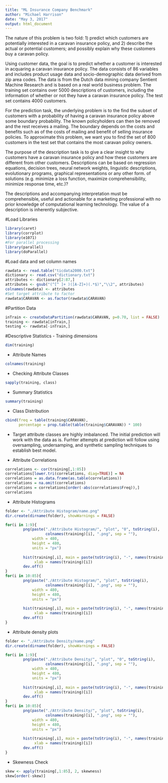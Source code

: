 ```yaml
---
title: "ML Insurance Company Benchmark"
author: "Michael Harrison"
date: "May 3, 2017"
output: html_document
---
```


The nature of this problem is two fold: 1) predict which customers are potentially interested in a caravan insurance policy, and 2) describe the actual or potential customers; and possibly explain why these customers buy a caravan policy.

Using customer data, the goal is to predict whether a customer is interested in acquaring a caravan insurance policy. The data consists of 86 variables and includes product usage data and socio-demographic data derived from zip area codes. The data is from the Dutch data mining company Sentient Machine Research and is based on a real world business problem. The training set contains over 5000 descriptions of customers, including the information of whether or not they have a caravan insurance policy. The test set contains 4000 customers.

For the prediction task, the underlying problem is to the find the subset of customers with a probability of having a caravan insurance policy above some boundary probability. The known policyholders can then be removed and the rest receives a mailing. The boundary depends on the costs and benefits such as of the costs of mailing and benefit of selling insurance policies. To approximate this problem, we want you to find the set of 800 customers in the test set that contains the most caravan policy owners.

The purpose of the description task is to give a clear insight to why customers have a caravan insurance policy and how these customers are different from other customers. Descriptions can be based on regression equations, decision trees, neural network weights, linguistic descriptions, evolutionary programs, graphical representations or any other form. of solutions (e.g. minimize a loss function, maximize comprehensibility, minimize response time, etc.)?

The descriptions and accompanying interpretation must be comprehensible, useful and actionable for a marketing professional with no prior knowledge of computational learning technology. The value of a description is inherently subjective.


#Load Libraries
```r
library(caret)
library(corrplot)
library(e1071)
#For parallel processing
library(parallel)
library(doParallel)
```

#Load data and set column names
```r
rawdata <- read.table("ticdata2000.txt")
dictionary <- read.csv("dictionary.txt")
attributes <- dictionary[2:87,]
attributes <- gsub("(^[^ ]+ )([A-Z]+)(.*$)","\\2", attributes)
colnames(rawdata) <- attributes
#Set target attribute to factor
rawdata$CARAVAN <- as.factor(rawdata$CARAVAN)
```

#Partition Data
```r
inTrain <- createDataPartition(rawdata$CARAVAN, p=0.70, list = FALSE)
training <- rawdata[inTrain,]
testing <- rawdata[-inTrain,]
```

#Descriptive Statistics
- Training dimensions
```r
dim(training)
```
- Attribute Names
```r
colnames(training)
```
- Checking Attribute Classes
```r
sapply(training, class)
```

- Summary Statistics
```r
summary(training)
```
- Class Distribution
```r
cbind(freq = table(training$CARAVAN), 
      percentage = prop.table(table(training$CARAVAN)) * 100)
```     
- Target attribute classes are highly imbalanced. The initial prediction will work with the data as is. Furhter attempts at prediction will follow using oversampling, undersamping, and synthetic sampling techniques to establish best model.

- Attribute Correlations
```r
correlations <- cor(training[,1:85])
correlations[lower.tri(correlations, diag=TRUE)] = NA
correlations = as.data.frame(as.table(correlations))
correlations = na.omit(correlations)
correlations = correlations[order(-abs(correlations$Freq)),]
correlations
```



- Attribute Histograms
```r

folder <- "./Attribute Histogram/name.png"
dir.create(dirname(folder), showWarnings = FALSE)

for(i in 1:9){
        png(paste("./Attribute Histogram/", "plot", "0", toString(i),
                  colnames(training)[i], ".png", sep = ""),
            width = 480,
            height = 480,
            units = "px")
        
        hist(training[,i], main = paste(toString(i), "-", names(training)[i]),
             xlab = names(training)[i])
        dev.off()
}
for(i in 10:85){
        png(paste("./Attribute Histogram/", "plot", toString(i),
                  colnames(training)[i], ".png", sep = ""),
            width = 480,
            height = 480,
            units = "px")
        
        hist(training[,i], main = paste(toString(i), "-", names(training)[i]),
             xlab = names(training)[i])
        dev.off()
}
```

- Attribute density plots


```r
folder <- "./Attribute Density/name.png"
dir.create(dirname(folder), showWarnings = FALSE)

for(i in 1:9){
        png(paste("./Attribute Density/", "plot", "0", toString(i),
                  colnames(training)[i], ".png", sep = ""),
            width = 480,
            height = 480,
            units = "px")
        
        hist(training[,i], main = paste(toString(i), "-", names(training)[i]), 
             xlab = names(training)[i])
        dev.off()
}
for(i in 10:85){
        png(paste("./Attribute Density/", "plot", toString(i),
                  colnames(training)[i], ".png", sep = ""),
            width = 480,
            height = 480,
            units = "px")
        
        hist(training[,i], main = paste(toString(i), "-", names(training)[i]), 
             xlab = names(training)[i])
        dev.off()
}
```


- Skewness Check
```r
skew <- apply(training[,1:85], 2, skewness)
skew[order(-skew)]
```



